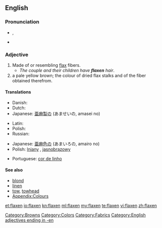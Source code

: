 ==English==

===Pronunciation===
* {{IPA|/ˈflæk.sən/}}, {{SAMPA|/"fl{k.s@n/}}
* {{rhymes|æksən}}

===Adjective===
{{infl|en|adjective}}

# Made of or resembling [[flax]] fibers.
#*''The couple and their children have '''flaxen''' hair''.
#  a pale yellow brown; the colour of dried flax stalks and of the fiber obtained therefrom.
#: {{color panel|C2B280}}

====Translations====
{{trans-top|material}}
* Danish: {{t|da|hørfarvet}}
* Dutch: {{t+|nl|vlaskleurig}}
* Japanese: [[亜麻]][[製]]の (あませいの, amasei no)
{{trans-mid}}
* Latin: {{t|la|lineus|alt=līneus}}
* Polish: {{t+|pl|lniany|m}}
* Russian: {{t+|ru|льняной|tr=l'njanój}}
{{trans-bottom}}

{{trans-top|colour}}
* Japanese: [[亜麻]][[色]]の (あまいろの, amairo no)
* Polish: [[lniany]] {{m}}, [[jasnobrązowy]] {{m}}
{{trans-mid}}
* Portuguese: [[cor de linho]] {{f}}
{{trans-bottom}}

====See also====
* [[blond]]
* [[linen]]
* [[tow]], [[towhead]]
* [[Appendix:Colours]]

[[Category:Browns]]
[[Category:Colors]]
[[Category:Fabrics]]
[[Category:English adjectives ending in -en]]

[[et:flaxen]]
[[io:flaxen]]
[[kn:flaxen]]
[[ml:flaxen]]
[[my:flaxen]]
[[te:flaxen]]
[[vi:flaxen]]
[[zh:flaxen]]